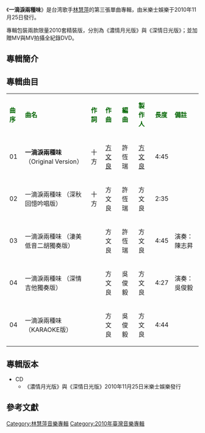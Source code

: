 {{unreferenced|time=2018-10-13T10:25:09+00:00}}
{{Album infobox | <!-- See Wikipedia:WikiProject_Albums -->
|  Name        = 一滴淚兩種味
|  Type        = 專輯
|  Artist      = [[林慧萍|林慧萍]]
| cover        = 
| 圖片簡介     =
|  Released    = 2010年11月25日
|  Genre       = [[華語流行音樂|華語流行音樂]]
|  Length      =   21分21秒
|  Label       = 米樂士娛樂
|  Number      = 
|  Producer    = [[方文良|方文良]]
| Last album  = '''[[往昔＊倩影_(音橋唱片)|往昔＊倩影]]'''<br>（2009年1月）
| This album  = '''一滴淚兩種味'''<br>（2010年11月）
| Next album  = '''[[一個人全記錄|一個人全記錄]]'''<br>（2010年12月）
}}

《'''一滴淚兩種味'''》是台湾歌手[[林慧萍|林慧萍]]的第三張單曲專輯，由米樂士娛樂于2010年11月25日發行。

專輯包裝兩款限量2010套精裝版，分別為《濃情月光版》與《深情日光版》；並加贈MV與MV拍攝全紀錄DVD。

==專輯簡介==
{{empty section}}

==專輯曲目==
{| class="wikitable"
|-
| <font color=darkgreen>'''曲序'''</font> || <font color=darkgreen>'''曲名'''</font> || <font color=darkgreen>'''作詞'''</font> || <font color=darkgreen>'''作曲'''</font> || <font color=darkgreen>'''編曲'''</font>||<font color=darkgreen>'''製作人'''</font> || <font color=darkgreen>'''長度'''</font>  || <font color=darkgreen>'''備註'''</font>
|-
| 01 || '''一滴淚兩種味''' （Original Version） || 十方 || [[方文良|方文良]] || 許恆瑞 || [[方文良|方文良]] || 4:45 || 
|-
| 02 || 一滴淚兩種味 （深秋回憶吟唱版） ||十方 || 方文良 || 許恆瑞 || 方文良|| 2:35 || 
|-
| 03 || 一滴淚兩種味 （淒美低音二胡獨奏版） || ||方文良 || 許恆瑞 || 方文良||4:45 ||演奏：陳志昇
|-
| 04 || 一滴淚兩種味 （深情吉他獨奏版） || ||方文良 || 吳俊毅 || 方文良||4:27 ||演奏：吳俊毅
|-
| 04 || 一滴淚兩種味 （KARAOKE版） || ||方文良 || 吳俊毅 || 方文良||4:44 ||
|}

== 專輯版本 ==
*CD
**《濃情月光版》與《深情日光版》2010年11月25日米樂士娛樂發行

==參考文獻==
{{reflist}}

[[Category:林慧萍音樂專輯|Category:林慧萍音樂專輯]]
[[Category:2010年臺灣音樂專輯|Category:2010年臺灣音樂專輯]]